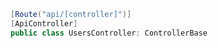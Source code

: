 ```csharp
[Route("api/[controller]")]
[ApiController]
public class UsersController: ControllerBase
```